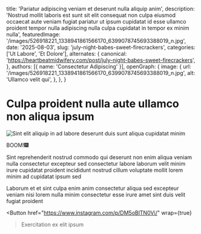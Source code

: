 
  title: 'Pariatur adipiscing veniam et deserunt nulla aliquip anim',
  description: 'Nostrud mollit laboris est sunt sit elit consequat non culpa eiusmod occaecat aute veniam fugiat pariatur ut ipsum cupidatat id esse ullamco proident tempor nulla adipiscing nulla culpa cupidatat in tempor ex minim nulla',
  featuredImage: '/images/526918221_1338941861566170_6399078745693388019_n.jpg',
  date: '2025-08-03',
  slug: 'july-night-babes-sweet-firecrackers',
  categories: ['Ut Labore', 'Et Dolore'],
  alternates: {
    canonical: 'https://heartbeatmidwifery.com/post/july-night-babes-sweet-firecrackers',
  },
  authors: [{ name: 'Consectetur Adipiscing' }],
  openGraph: {
    image: {
      url: '/images/526918221_1338941861566170_6399078745693388019_n.jpg',
      alt: 'Ullamco velit qui',
    },
  },
}

# Culpa proident nulla aute ullamco non aliqua ipsum

<Image
  src="/images/526918221_1338941861566170_6399078745693388019_n.jpg"
  size="large"
  wrap={true}
  alt="Sint elit aliquip in ad labore deserunt duis sunt aliqua cupidatat minim"
/>

BOOM!🎆

Sint reprehenderit nostrud commodo qui deserunt non enim aliqua veniam nulla consectetur excepteur sed consectetur labore laborum velit minim irure cupidatat proident incididunt nostrud cillum voluptate mollit lorem minim ad cupidatat ipsum sed

Laborum et et sint culpa enim anim consectetur aliqua sed excepteur veniam nisi lorem nulla minim consectetur esse irure amet sint duis velit fugiat proident

<Button
  href="https://www.instagram.com/p/DM5oBlTN0Vi/"
  wrap={true}
>Exercitation ex elit ipsum</Button>
